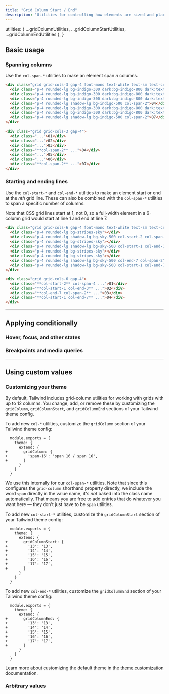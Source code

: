 ```yaml
---
title: "Grid Column Start / End"
description: "Utilities for controlling how elements are sized and placed across grid columns."
---
```



  utilities: { ...gridColumnUtilities, ...gridColumnStartUtilities, ...gridColumnEndUtilities },
}

## Basic usage

### Spanning columns

Use the `col-span-*` utilities to make an element span _n_ columns.

```html {{ example: true }}
<div class="grid grid-cols-3 gap-4 font-mono text-white text-sm text-center font-bold leading-6">
  <div class="p-4 rounded-lg bg-indigo-300 dark:bg-indigo-800 dark:text-indigo-400">01</div>
  <div class="p-4 rounded-lg bg-indigo-300 dark:bg-indigo-800 dark:text-indigo-400">02</div>
  <div class="p-4 rounded-lg bg-indigo-300 dark:bg-indigo-800 dark:text-indigo-400">03</div>
  <div class="p-4 rounded-lg shadow-lg bg-indigo-500 col-span-2">04</div>
  <div class="p-4 rounded-lg bg-indigo-300 dark:bg-indigo-800 dark:text-indigo-400">05</div>
  <div class="p-4 rounded-lg bg-indigo-300 dark:bg-indigo-800 dark:text-indigo-400">06</div>
  <div class="p-4 rounded-lg shadow-lg bg-indigo-500 col-span-2">07</div>
</div>
```

```html
<div class="grid grid-cols-3 gap-4">
  <div class="...">01</div>
  <div class="...">02</div>
  <div class="...">03</div>
  <div class="**col-span-2** ...">04</div>
  <div class="...">05</div>
  <div class="...">06</div>
  <div class="**col-span-2** ...">07</div>
</div>
```

### Starting and ending lines

Use the `col-start-*` and `col-end-*` utilities to make an element start or end at the _nth_ grid line. These can also be combined with the `col-span-*` utilities to span a specific number of columns.

Note that CSS grid lines start at 1, not 0, so a full-width element in a 6-column grid would start at line 1 and end at line 7.

```html {{ example: true }}
<div class="grid grid-cols-6 gap-4 font-mono text-white text-sm text-center font-bold leading-6">
  <div class="p-4 rounded-lg bg-stripes-sky"></div>
  <div class="p-4 rounded-lg shadow-lg bg-sky-500 col-start-2 col-span-4">01</div>
  <div class="p-4 rounded-lg bg-stripes-sky"></div>
  <div class="p-4 rounded-lg shadow-lg bg-sky-500 col-start-1 col-end-3">02</div>
  <div class="p-4 rounded-lg bg-stripes-sky"></div>
  <div class="p-4 rounded-lg bg-stripes-sky"></div>
  <div class="p-4 rounded-lg shadow-lg bg-sky-500 col-end-7 col-span-2">03</div>
  <div class="p-4 rounded-lg shadow-lg bg-sky-500 col-start-1 col-end-7">04</div>
</div>
```

```html
<div class="grid grid-cols-6 gap-4">
  <div class="**col-start-2** col-span-4 ...">01</div>
  <div class="**col-start-1 col-end-3** ...">02</div>
  <div class="**col-end-7 col-span-2** ...">03</div>
  <div class="**col-start-1 col-end-7** ...">04</div>
</div>
```

---

## <Heading ignore>Applying conditionally</Heading>

### <Heading ignore>Hover, focus, and other states</Heading>

<HoverFocusAndOtherStates defaultClass="col-span-2" featuredClass="col-span-6" />

### <Heading ignore>Breakpoints and media queries</Heading>

<BreakpointsAndMediaQueries defaultClass="col-span-2" featuredClass="col-span-6" />

---

## Using custom values

### Customizing your theme

By default, Tailwind includes grid-column utilities for working with grids with up to 12 columns. You change, add, or remove these by customizing the `gridColumn`, `gridColumnStart`, and `gridColumnEnd` sections of your Tailwind theme config.

To add new `col-*` utilities, customize the `gridColumn` section of your Tailwind theme config:

```diff-js {{ filename: 'tailwind.config.js' }}
  module.exports = {
    theme: {
      extend: {
+       gridColumn: {
+         'span-16': 'span 16 / span 16',
+       }
      }
    }
  }
```

We use this internally for our `col-span-*` utilities. Note that since this configures the `grid-column` shorthand property directly, we include the word `span` directly in the value name, it's _not_ baked into the class name automatically. That means you are free to add entries that do whatever you want here — they don't just have to be `span` utilities.

To add new `col-start-*` utilities, customize the `gridColumnStart` section of your Tailwind theme config:

```diff-js {{ filename: 'tailwind.config.js' }}
  module.exports = {
    theme: {
      extend: {
+       gridColumnStart: {
+         '13': '13',
+         '14': '14',
+         '15': '15',
+         '16': '16',
+         '17': '17',
+       }
      }
    }
  }
```

To add new `col-end-*` utilities, customize the `gridColumnEnd` section of your Tailwind theme config:

```diff-js {{ filename: 'tailwind.config.js' }}
  module.exports = {
    theme: {
      extend: {
+       gridColumnEnd: {
+         '13': '13',
+         '14': '14',
+         '15': '15',
+         '16': '16',
+         '17': '17',
+       }
      }
    }
  }
```

Learn more about customizing the default theme in the [theme customization](/docs/theme#customizing-the-default-theme) documentation.

### Arbitrary values

<ArbitraryValues name="grid column" featuredClass="col-[16_/_span_16]" />
